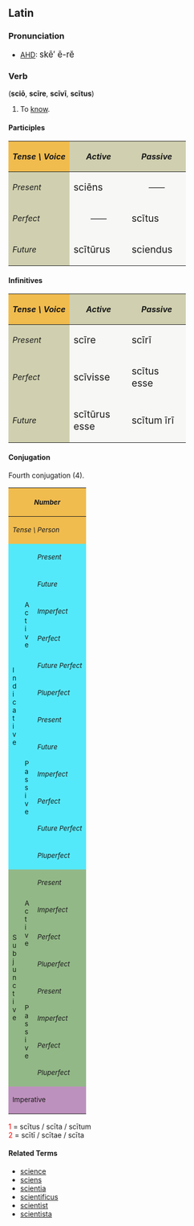 ==Latin==
===Pronunciation===
* [[AHD]]: <big> sk&#275;&prime; &#275;-r&#277; </big>

===Verb===
('''sci&#333;''', '''sc&#299;re''', '''sc&#299;v&#299;''', '''sc&#299;tus''')
# To [[know]].

====Participles====
{| cellpadding="5" border="1"
!style="background:#F1BC4E;"| ''Tense \ Voice''
!style="background:#D0D0B0;"| ''Active''
!style="background:#D0D0B0;"| ''Passive''
|-
!style="background:#D0D0B0;"| ''Present''
|style="background:#F7F7F5;" width=100px| <big> sci&#275;ns
|style="background:#F7F7F5;" align="center" width=100px| &mdash;&mdash;
|-
!style="background:#D0D0B0;"| ''Perfect''
|style="background:#F7F7F5;" align="center"| &mdash;&mdash;
|style="background:#F7F7F5;"| <big> sc&#299;tus
|-
!style="background:#D0D0B0;"| ''Future''
|style="background:#F7F7F5;"| <big> sc&#299;t&#363;rus
|style="background:#F7F7F5;"| <big> sciendus
|}

====Infinitives====
{| cellpadding="5" border="1"
!style="background:#F1BC4E;"| ''Tense \ Voice''
!style="background:#D0D0B0;"| ''Active''
!style="background:#D0D0B0;"| ''Passive''
|-
!style="background:#D0D0B0;"| ''Present''
|style="background:#F7F7F5;" width=100px| <big> sc&#299;re
|style="background:#F7F7F5;" width=100px| <big> sc&#299;r&#299;
|-
!style="background:#D0D0B0;"| ''Perfect''
|style="background:#F7F7F5;"| <big> sc&#299;visse
|style="background:#F7F7F5;"| <big> sc&#299;tus esse
|-
!style="background:#D0D0B0;"| ''Future''
|style="background:#F7F7F5;"| <big> sc&#299;t&#363;rus esse
|style="background:#F7F7F5;"| <big> sc&#299;tum &#299;r&#299;
|}

====Conjugation====
Fourth conjugation (4).
{| border="1" cellpadding="2"
!style="background:#F1BC4E;" colspan=3| <small>''Number''
!style="background:#F1BC4E;" colspan=3| <small>''Singular''
!style="background:#F1BC4E;" colspan=3| <small>''Plural''
|-
!style="background:#F1BC4E;" colspan=3| <small>''Tense \ Person''
!style="background:#F1BC4E;"| <small>''1.''
!style="background:#F1BC4E;"| <small>''2.''
!style="background:#F1BC4E;"| <small>''3.''
!style="background:#F1BC4E;"| <small>''11.''
!style="background:#F1BC4E;"| <small>''22.''
!style="background:#F1BC4E;"| <small>''33.''
|-
!style="background:#54E9FA;" rowspan=12|<small>I<br>n<br>d<br>i<br>c<br>a<br>t<br>i<br>v<br>e
!style="background:#54E9FA;" rowspan=6|<small>A<br>c<br>t<br>i<br>v<br>e
!style="background:#54E9FA;"|<small>''Present''
|style="background:#FBFCE4;"|sci&#333;
|style="background:#FBFCE4;"|sc&#299;s
|style="background:#FBFCE4;"|scit
|style="background:#FBFCE4;"|sc&#299;mus
|style="background:#FBFCE4;"|sc&#299;tis
|style="background:#FBFCE4;"|sciunt
|-
!style="background:#54E9FA;"| <small>''Future''
|style="background:#FBFCE4;"|sciam
|style="background:#FBFCE4;"|sci&#275;s
|style="background:#FBFCE4;"|sciet
|style="background:#FBFCE4;"|sci&#275;mus
|style="background:#FBFCE4;"|sci&#275;tis
|style="background:#FBFCE4;"|scient
|-
!style="background:#54E9FA;"| <small>''Imperfect''
|style="background:#FBFCE4;"|sci&#275;bam
|style="background:#FBFCE4;"|sci&#275;b&#257;s
|style="background:#FBFCE4;"|sci&#275;bat
|style="background:#FBFCE4;"|sci&#275;b&#257;mus
|style="background:#FBFCE4;"|sci&#275;b&#257;tis
|style="background:#FBFCE4;"|sci&#275;bant
|-
!style="background:#54E9FA;"| <small>''Perfect''
|style="background:#FBFCE4;"|sc&#299;v&#299;
|style="background:#FBFCE4;"|sc&#299;vist&#299;
|style="background:#FBFCE4;"|sc&#299;vit
|style="background:#FBFCE4;"|sc&#299;vimus
|style="background:#FBFCE4;"|sc&#299;vistis
|style="background:#FBFCE4;"|sc&#299;v&#275;runt
|-
!style="background:#54E9FA;"| <small>''Future Perfect''
|style="background:#FBFCE4;"|sc&#299;ver&#333;
|style="background:#FBFCE4;"|sc&#299;veris
|style="background:#FBFCE4;"|sc&#299;verit
|style="background:#FBFCE4;"|sc&#299;verimus
|style="background:#FBFCE4;"|sc&#299;veritis
|style="background:#FBFCE4;"|sc&#299;verint
|-
!style="background:#54E9FA;"| <small>''Pluperfect''
|style="background:#FBFCE4;"|sc&#299;veram
|style="background:#FBFCE4;"|sc&#299;ver&#257;s
|style="background:#FBFCE4;"|sc&#299;verat
|style="background:#FBFCE4;"|sc&#299;ver&#257;mus
|style="background:#FBFCE4;"|sc&#299;ver&#257;tis
|style="background:#FBFCE4;"|sc&#299;verant
|-
!style="background:#54E9FA;" rowspan=6| <small>P<br>a<br>s<br>s<br>i<br>v<br>e
!style="background:#54E9FA;"|<small>''Present''
|style="background:#FBFCE4;"|scior
|style="background:#FBFCE4;"|sc&#299;ris
|style="background:#FBFCE4;"|sc&#299;tur
|style="background:#FBFCE4;"|sc&#299;mur
|style="background:#FBFCE4;"|sc&#299;min&#299;
|style="background:#FBFCE4;"|sciuntur
|-
!style="background:#54E9FA;"|<small>''Future''
|style="background:#FBFCE4;"|sciar
|style="background:#FBFCE4;"|sci&#275;ris
|style="background:#FBFCE4;"|sci&#275;tur
|style="background:#FBFCE4;"|sci&#275;mur
|style="background:#FBFCE4;"|sci&#275;min&#299;
|style="background:#FBFCE4;"|scientur
|-
!style="background:#54E9FA;"|<small>''Imperfect''
|style="background:#FBFCE4;"|sci&#275;bar
|style="background:#FBFCE4;"|sci&#275;b&#257;ris
|style="background:#FBFCE4;"|sci&#275;b&#257;tur
|style="background:#FBFCE4;"|sci&#275;b&#257;mur
|style="background:#FBFCE4;"|sci&#275;b&#257;min&#299;
|style="background:#FBFCE4;"|sci&#275;bantur
|-
!style="background:#54E9FA;"|<small>''Perfect''
|style="background:#FBFCE4;"|sc&#299;tus<font color="red"><sup>1</sup></font><br>sum
|style="background:#FBFCE4;"|sc&#299;tus<font color="red"><sup>1</sup></font><br>es
|style="background:#FBFCE4;"|sc&#299;tus<font color="red"><sup>1</sup></font><br>est
|style="background:#FBFCE4;"|sc&#299;t&#299; <font color="red"><sup>2</sup></font><br>sumus
|style="background:#FBFCE4;"|sc&#299;t&#299; <font color="red"><sup>2</sup></font><br>estis
|style="background:#FBFCE4;"|sc&#299;t&#299; <font color="red"><sup>2</sup></font><br>sunt
|-
!style="background:#54E9FA;"|<small>''Future Perfect''
|style="background:#FBFCE4;"|sc&#299;tus<font color="red"><sup>1</sup></font><br>er&#333;
|style="background:#FBFCE4;"|sc&#299;tus<font color="red"><sup>1</sup></font><br>eris
|style="background:#FBFCE4;"|sc&#299;tus<font color="red"><sup>1</sup></font><br>erit
|style="background:#FBFCE4;"|sc&#299;t&#299; <font color="red"><sup>2</sup></font><br>erimus
|style="background:#FBFCE4;"|sc&#299;t&#299; <font color="red"><sup>2</sup></font><br>eritis
|style="background:#FBFCE4;"|sc&#299;t&#299; <font color="red"><sup>2</sup></font><br>erunt
|-
!style="background:#54E9FA;"|<small>''Pluperfect''
|style="background:#FBFCE4;"|sc&#299;tus<font color="red"><sup>1</sup></font><br>eram
|style="background:#FBFCE4;"|sc&#299;tus<font color="red"><sup>1</sup></font><br>er&#257;s
|style="background:#FBFCE4;"|sc&#299;tus<font color="red"><sup>1</sup></font><br>erat
|style="background:#FBFCE4;"|sc&#299;t&#299; <font color="red"><sup>2</sup></font><br>er&#257;mus
|style="background:#FBFCE4;"|sc&#299;t&#299; <font color="red"><sup>2</sup></font><br>er&#257;tis
|style="background:#FBFCE4;"|sc&#299;t&#299; <font color="red"><sup>2</sup></font><br>erant
|-
!style="background:#92B887;" rowspan=8|<small>S<br>u<br>b<br>j<br>u<br>n<br>c<br>t<br>i<br>v<br>e
!style="background:#92B887;" rowspan=4|<small>A<br>c<br>t<br>i<br>v<br>e
!style="background:#92B887;"|<small>''Present''
|style="background:#E7FEE9;"| sciam
|style="background:#E7FEE9;"| sci&#257;s
|style="background:#E7FEE9;"| sciat
|style="background:#E7FEE9;"| sci&#257;mus
|style="background:#E7FEE9;"| sci&#257;tis
|style="background:#E7FEE9;"| sciant
|-
!style="background:#92B887;"|<small>''Imperfect''
|style="background:#E7FEE9;"| sc&#299;rem
|style="background:#E7FEE9;"| sc&#299;r&#275;s
|style="background:#E7FEE9;"| sc&#299;ret
|style="background:#E7FEE9;"| sc&#299;r&#275;mus
|style="background:#E7FEE9;"| sc&#299;r&#275;tis
|style="background:#E7FEE9;"| sc&#299;rent
|-
!style="background:#92B887;"|<small>''Perfect''
|style="background:#E7FEE9;"| sc&#299;verim
|style="background:#E7FEE9;"| sc&#299;ver&#299;s
|style="background:#E7FEE9;"| sc&#299;verit
|style="background:#E7FEE9;"| sc&#299;ver&#299;mus
|style="background:#E7FEE9;"| sc&#299;ver&#299;tis
|style="background:#E7FEE9;"| sc&#299;verint
|-
!style="background:#92B887;"|<small>''Pluperfect''
|style="background:#E7FEE9;"| sc&#299;vissem
|style="background:#E7FEE9;"| sc&#299;viss&#275;s
|style="background:#E7FEE9;"| sc&#299;visset
|style="background:#E7FEE9;"| sc&#299;viss&#275;mus
|style="background:#E7FEE9;"| sc&#299;viss&#275;tis
|style="background:#E7FEE9;"| sc&#299;vissent
|-
!style="background:#92B887;" rowspan=4|<small>P<br>a<br>s<br>s<br>i<br>v<br>e
!style="background:#92B887;"|<small>''Present''
|style="background:#E7FEE9;"| sciar
|style="background:#E7FEE9;"| sci&#257;ris
|style="background:#E7FEE9;"| sci&#257;tur
|style="background:#E7FEE9;"| sci&#257;mur
|style="background:#E7FEE9;"| sci&#257;min&#299;
|style="background:#E7FEE9;"| sciantur
|-
!style="background:#92B887;"|<small>''Imperfect''
|style="background:#E7FEE9;"| sc&#299;rer
|style="background:#E7FEE9;"| sc&#299;r&#275;ris
|style="background:#E7FEE9;"| sc&#299;r&#275;tur
|style="background:#E7FEE9;"| sc&#299;r&#275;mur
|style="background:#E7FEE9;"| sc&#299;r&#275;min&#299;
|style="background:#E7FEE9;"| sc&#299;rentur
|-
!style="background:#92B887;"|<small>''Perfect''
|style="background:#E7FEE9;"|sc&#299;tus<font color="red"><sup>1</sup></font><br>sim
|style="background:#E7FEE9;"|sc&#299;tus<font color="red"><sup>1</sup></font><br>s&#299;s
|style="background:#E7FEE9;"|sc&#299;tus<font color="red"><sup>1</sup></font><br>sit
|style="background:#E7FEE9;"|sc&#299;t&#299; <font color="red"><sup>2</sup></font><br>s&#299;mus
|style="background:#E7FEE9;"|sc&#299;t&#299; <font color="red"><sup>2</sup></font><br>s&#299;tis
|style="background:#E7FEE9;"|sc&#299;t&#299; <font color="red"><sup>2</sup></font><br>sint
|-
!style="background:#92B887;"|<small>''Pluperfect''
|style="background:#E7FEE9;"|sc&#299;tus<font color="red"><sup>1</sup></font><br>essem
|style="background:#E7FEE9;"|sc&#299;tus<font color="red"><sup>1</sup></font><br>ess&#275;s
|style="background:#E7FEE9;"|sc&#299;tus<font color="red"><sup>1</sup></font><br>esset
|style="background:#E7FEE9;"|sc&#299;t&#299; <font color="red"><sup>2</sup></font><br>ess&#275;mus
|style="background:#E7FEE9;"|sc&#299;t&#299; <font color="red"><sup>2</sup></font><br>ess&#275;tis
|style="background:#E7FEE9;"|sc&#299;t&#299; <font color="red"><sup>2</sup></font><br>essent
|-
!style="background:#BD91BD;" colspan=3| <small>Imperative
|style="background:#FCF2E9;" align="center"|&mdash;&mdash;
|style="background:#FCF2E9;"| sc&#299;
|style="background:#FCF2E9;" align="center"|&mdash;&mdash;
|style="background:#FCF2E9;" align="center"|&mdash;&mdash;
|style="background:#FCF2E9;"| sc&#299;te
|style="background:#FCF2E9;" align="center"|&mdash;&mdash;
|}
<font color="red"> 1 </font> = sc&#299;tus / sc&#299;ta / sc&#299;tum   <br>
<font color="red"> 2 </font> = sc&#299;t&#299; / sc&#299;tae / sc&#299;ta  <br>

====Related Terms====
*[[science]]
*[[sciens]]
*[[scientia]]
*[[scientificus]]
*[[scientist]]
*[[scientista]]
